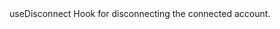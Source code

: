 
<MDXLayout>
    <MDXContentSection>
        <div>
          <div style={{padding: '1em 0 1em 0'}}>          
            <Text variant="heading4" color="white" id="use-disconnect">useDisconnect</Text>
            <Text variant="text3" color="grey">
                Hook for disconnecting the connected account.
            </Text>
            <CodeSyntax codeString={USE_DISCONNECT_HOOK} codeType={"app"} />
        </div>
        <FooterRouter
            previousRoute="/action-hooks/use-contract-write"
            previousRouteName="Use Contract Write"
            nextRoute="/action-hooks/use-send-transaction"
            nextRouteName="Use Send Transaction"
            padding="lg"
        />
        </div>
    </MDXContentSection>
    <MDXToCSection data={USEDISCONNECT}/>

</MDXLayout>
